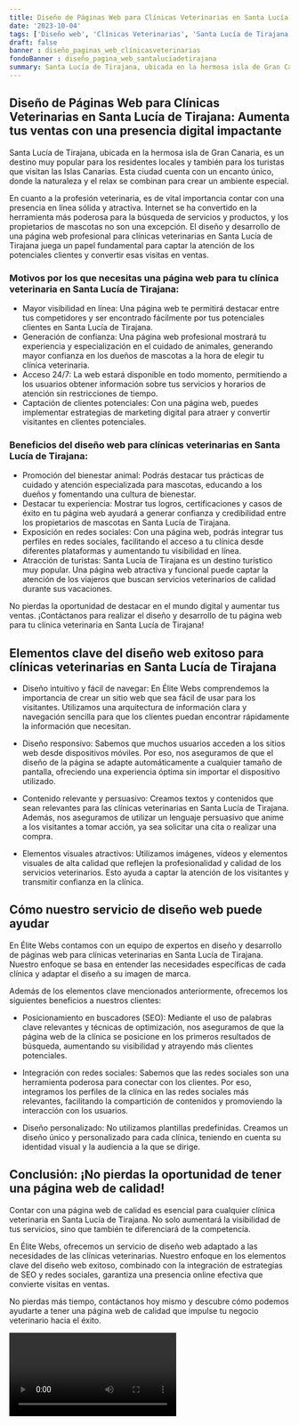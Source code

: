 ```yaml
---
title: Diseño de Páginas Web para Clínicas Veterinarias en Santa Lucía de Tirajana
date: '2023-10-04'
tags: ['Diseño web', 'Clínicas Veterinarias', 'Santa Lucía de Tirajana']
draft: false
banner : diseño_paginas_web_clínicasveterinarias
fondoBanner : diseño_pagina_web_santalucíadetirajana
summary: Santa Lucía de Tirajana, ubicada en la hermosa isla de Gran Canaria, es un destino muy popular para los residentes locales y también para los turistas que visitan las Islas Canarias. Esta ciudad cuenta con un encanto único, donde la naturaleza y el relax se combinan para crear un ambiente especial.
---
```


## Diseño de Páginas Web para Clínicas Veterinarias en Santa Lucía de Tirajana: Aumenta tus ventas con una presencia digital impactante

Santa Lucía de Tirajana, ubicada en la hermosa isla de Gran Canaria, es un destino muy popular para los residentes locales y también para los turistas que visitan las Islas Canarias. Esta ciudad cuenta con un encanto único, donde la naturaleza y el relax se combinan para crear un ambiente especial.

En cuanto a la profesión veterinaria, es de vital importancia contar con una presencia en línea sólida y atractiva. Internet se ha convertido en la herramienta más poderosa para la búsqueda de servicios y productos, y los propietarios de mascotas no son una excepción. El diseño y desarrollo de una página web profesional para clínicas veterinarias en Santa Lucía de Tirajana juega un papel fundamental para captar la atención de los potenciales clientes y convertir esas visitas en ventas.

### Motivos por los que necesitas una página web para tu clínica veterinaria en Santa Lucía de Tirajana:

- Mayor visibilidad en línea: Una página web te permitirá destacar entre tus competidores y ser encontrado fácilmente por tus potenciales clientes en Santa Lucía de Tirajana.
- Generación de confianza: Una página web profesional mostrará tu experiencia y especialización en el cuidado de animales, generando mayor confianza en los dueños de mascotas a la hora de elegir tu clínica veterinaria.
- Acceso 24/7: La web estará disponible en todo momento, permitiendo a los usuarios obtener información sobre tus servicios y horarios de atención sin restricciones de tiempo.
- Captación de clientes potenciales: Con una página web, puedes implementar estrategias de marketing digital para atraer y convertir visitantes en clientes potenciales.

### Beneficios del diseño web para clínicas veterinarias en Santa Lucía de Tirajana:

- Promoción del bienestar animal: Podrás destacar tus prácticas de cuidado y atención especializada para mascotas, educando a los dueños y fomentando una cultura de bienestar.
- Destacar tu experiencia: Mostrar tus logros, certificaciones y casos de éxito en tu página web ayudará a generar confianza y credibilidad entre los propietarios de mascotas en Santa Lucía de Tirajana.
- Exposición en redes sociales: Con una página web, podrás integrar tus perfiles en redes sociales, facilitando el acceso a tu clínica desde diferentes plataformas y aumentando tu visibilidad en línea.
- Atracción de turistas: Santa Lucía de Tirajana es un destino turístico muy popular. Una página web atractiva y funcional puede captar la atención de los viajeros que buscan servicios veterinarios de calidad durante sus vacaciones.

No pierdas la oportunidad de destacar en el mundo digital y aumentar tus ventas. ¡Contáctanos para realizar el diseño y desarrollo de tu página web para tu clínica veterinaria en Santa Lucía de Tirajana!

<GifSeo />

<Cta />

## Elementos clave del diseño web exitoso para clínicas veterinarias en Santa Lucía de Tirajana

- Diseño intuitivo y fácil de navegar: En Élite Webs comprendemos la importancia de crear un sitio web que sea fácil de usar para los visitantes. Utilizamos una arquitectura de información clara y navegación sencilla para que los clientes puedan encontrar rápidamente la información que necesitan.

- Diseño responsivo: Sabemos que muchos usuarios acceden a los sitios web desde dispositivos móviles. Por eso, nos aseguramos de que el diseño de la página se adapte automáticamente a cualquier tamaño de pantalla, ofreciendo una experiencia óptima sin importar el dispositivo utilizado.

- Contenido relevante y persuasivo: Creamos textos y contenidos que sean relevantes para las clínicas veterinarias en Santa Lucía de Tirajana. Además, nos aseguramos de utilizar un lenguaje persuasivo que anime a los visitantes a tomar acción, ya sea solicitar una cita o realizar una compra.

- Elementos visuales atractivos: Utilizamos imágenes, vídeos y elementos visuales de alta calidad que reflejen la profesionalidad y calidad de los servicios veterinarios. Esto ayuda a captar la atención de los visitantes y transmitir confianza en la clínica.

## Cómo nuestro servicio de diseño web puede ayudar

En Élite Webs contamos con un equipo de expertos en diseño y desarrollo de páginas web para clínicas veterinarias en Santa Lucía de Tirajana. Nuestro enfoque se basa en entender las necesidades específicas de cada clínica y adaptar el diseño a su imagen de marca.

Además de los elementos clave mencionados anteriormente, ofrecemos los siguientes beneficios a nuestros clientes:

- Posicionamiento en buscadores (SEO): Mediante el uso de palabras clave relevantes y técnicas de optimización, nos aseguramos de que la página web de la clínica se posicione en los primeros resultados de búsqueda, aumentando su visibilidad y atrayendo más clientes potenciales.

- Integración con redes sociales: Sabemos que las redes sociales son una herramienta poderosa para conectar con los clientes. Por eso, integramos los perfiles de la clínica en las redes sociales más relevantes, facilitando la compartición de contenidos y promoviendo la interacción con los usuarios.

- Diseño personalizado: No utilizamos plantillas predefinidas. Creamos un diseño único y personalizado para cada clínica, teniendo en cuenta su identidad visual y la audiencia a la que se dirige.

## Conclusión: ¡No pierdas la oportunidad de tener una página web de calidad!

Contar con una página web de calidad es esencial para cualquier clínica veterinaria en Santa Lucía de Tirajana. No solo aumentará la visibilidad de tus servicios, sino que también te diferenciará de la competencia.

En Élite Webs, ofrecemos un servicio de diseño web adaptado a las necesidades de las clínicas veterinarias. Nuestro enfoque en los elementos clave del diseño web exitoso, combinado con la integración de estrategias de SEO y redes sociales, garantiza una presencia online efectiva que convierte visitas en ventas.

No pierdas más tiempo, contáctanos hoy mismo y descubre cómo podemos ayudarte a tener una página web de calidad que impulse tu negocio veterinario hacia el éxito.

<Video />

<CtaBot job='Clínicas Veterinarias' city='Santa Lucía de Tirajana'/>

<Gmaps query='Santa Lucía de Tirajana+españa+maps' />